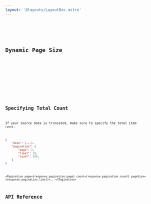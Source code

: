 ```yaml
---
layout: '@layouts/LayoutDoc.astro'
---
```





<Preview client:load>
	<Fragment slot="preview">
		<Default client:visible />
	</Fragment>
	<Fragment slot="code">
		<Code code={DefaultRaw} lang="svelte" />
	</Fragment>
</Preview>

## Dynamic Page Size

<Preview client:load>
	<Fragment slot="preview">
		<DynamicPageSize client:visible />
	</Fragment>
	<Fragment slot="code">
		<Code code={DynamicPageSizeRaw} lang="svelte" />
	</Fragment>
</Preview>

## Specifying Total Count

If your source data is truncated, make sure to specify the total item `count`.

```json
{
	"data": [...],
	"pagination": {
		"page": 1,
		"limit": 10,
		"count": 500,
	}
}
```

```svelte
<Pagination page={response.pagination.page} count={response.pagination.count} pageSize={response.pagination.limit}>...</Pagination>
```

## API Reference

<ApiTable />
